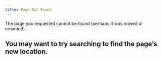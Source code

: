 ```yaml
---
title: Page Not Found
---
```



The page you requested cannot be found (perhaps it was moved or renamed).

You may want to try searching to find the page's new location.
---
